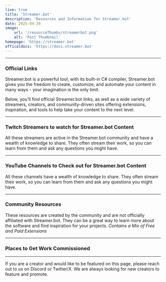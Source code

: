 ```yaml
---
live: true
title: 'Streamer.bot'
description: 'Resources and Information for Streamer.bot'
date: 2025-04-30
image:
    url: '/resourceThumbs/streamerbot.png'
    alt: 'Post Thumbnail'
homepage: 'https://streamer.bot'
officaldocs: 'https://docs.streamer.bot'
---
```



---
### Official Links

Streamer.bot is a powerful tool,  with its built-in C# compiler, Streamer.bot gives you the freedom to create, customize, and automate your content in many ways - your imagination is the only limit.

Below, you'll find official Streamer.bot links, as well as a wide variety of streamers, creators, and community-driven sites offering extensions, inspiration, and tools to help take your content to the next level.

<SocialLink type="Discord" href="discord.streamer.bot" />
<SocialLink type="Twitter/X" href="twitter.com/streamerdotbot" />
<SocialLink type="Reddit" href="reddit.com/r/streamerbot" />
<SocialLink type="BlueSky" href="bsky.app/profile/streamer.bot" />
<SocialLink type="Youtube" href="youtube.com/@streamerdotbot" />
<SocialLink type="Twitch" href="twitch.tv/streamerdotbot" />

---

### Twitch Streamers to watch for Streamer.bot Content
All these streamers are active in the Streamer.bot community and have a wealth of knowledge to share. They often stream their work, so you can learn from them and ask any questions you might have.
<TwitchCard username="CodeWithTd"/> 
<TwitchCard username="Andilippi"/>
<TwitchCard username="ContentDelta"/>
<TwitchCard username="Nutty"/>
<TwitchCard username="OSUPhoenix"/>
<TwitchCard username="Lyfesaver74"/>

---
### YouTube Channels to Check out for Streamer.bot Content

All these channels have a wealth of knowledge to share. They often stream their work, so you can learn from them and ask any questions you might have.

<YouTubeCard username="haunter56"/>  
<YouTubeCard username="nuttylmao" />
<YouTubeCard username="OSUPhoenix13"/>
<YouTubeCard username="Gael_Level" />
<YouTubeCard username="ContentDelta" />
<YouTubeCard username="beardedink" />
<YouTubeCard username="Phlare" />
<YouTubeCard username="TerrierDarts" />
<YouTubeCard username="Andilippi"/>
 
---
### Community Resources
These resources are created by the community and are not officially affiliated with Streamer.bot. They can be a great way to learn more about the software and find inspiration for your projects.
*Contains a Mix of Free and Paid Extensions*
<ResourceLink title="Streamer.bot Official Community Extensions" link="https://extensions.streamer.bot/" />
<ResourceLink title="StreamUP" link="https://streamup.tips/" />
<ResourceLink title="TawMae’s GithubIO" link="https://tawmae.xyz/" />
<ResourceLink title="Nutty.GG" link="https://nutty.gg/en-gbp/" />
<ResourceLink title="ContentDelta" link="https://contentdelta.online/en-gbp/collections/free-to-use-assets" />
<ResourceLink title="MustachedManiac" link="https://mustachedmaniac.com/sb-extensions/" />
<ResourceLink title="AlienWaifu" link="https://alienwaifu.com/en-gbp/collections/streamerbot-extensions" />

---
### Places to Get Work Commissioned
<CommissionLink title="Andilippi" link="https://doras.to/andi" />

---
If you are a creator and would like to be featured on this page, please reach out to us on Discord or Twitter/X. We are always looking for new creators to feature and promote.